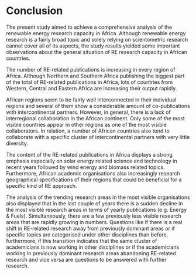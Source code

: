 # Conclusion

The present study aimed to achieve a comprehensive analysis of the renewable energy research capacity in Africa. Although renewable energy research is a fairly broad topic and solely relying on scientometric research cannot cover all of its aspects, the study results yielded some important observations about the general situation of RE research capacity in African countries.

The number of RE-related publications is increasing in every region of Africa. Although Northern and Southern Africa publishing the biggest part of the total of RE-related publications in Africa, lots of countries from Western, Central and Eastern Africa are increasing their output rapidly.

African regions seem to be fairly well interconnected in their individual regions and several of them show a considerable amount of co-publications with intercontinental partners. However, in general, there is a lack of interregional collaboration in the African continent. Only some of the most visible countries appear in other regions as one of the most visible collaborators. In relation, a number of African countries also tend to collaborate with a specific cluster of intercontinental partners with very little diversity.

The content of the RE-related publications in Africa displays a strong emphasis especially on solar energy related science and technology in recent years followed by wind energy and biomass related topics. Furthermore, African academic organisations also increasingly research geographical specifications of their regions that could be beneficial for a specific kind of RE approach.

The analysis of the trending research areas in the most visible organisations also displayed that in the last couple of years there is a sudden decline in the most visible research areas in terms of yearly publications (e.g. Energy & Fuels). Simultaneously, there are a few previously less visible research areas that are rapidly growing in numbers. Questions like if there is a real shift in RE-related research away from previously dominant areas or if specific topics are categorised under other disciplines than before, furthermore, if this transition indicates that the same cluster of academicians is now working in other disciplines or if the academicians working in previously dominant research areas abandoning RE-related research and vice versa are questions to be answered with further research.

 